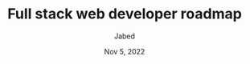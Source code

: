---
title: Full stack web developer roadmap
description: A guide to become a successful full stack web developer
index : 0
date: Nov 5, 2022
author: Jabed
---